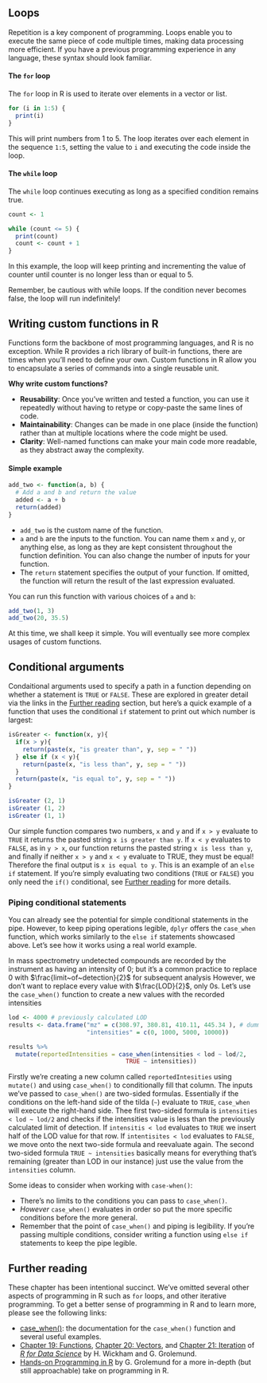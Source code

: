 ## Loops

Repetition is a key component of programming. Loops enable you to execute the same piece of code multiple times, making data processing more efficient. If you have a previous programming experience in any language, these syntax should look familiar.

#### The `for` loop

The `for` loop in R is used to iterate over elements in a vector or list.

```r
for (i in 1:5) {
  print(i)
}
```

This will print numbers from 1 to 5. The loop iterates over each element in the sequence `1:5`, setting the value to `i` and executing the code inside the loop.

#### The `while` loop

The `while` loop continues executing as long as a specified condition remains true.

```r
count <- 1

while (count <= 5) {
  print(count)
  count <- count + 1
}
```

In this example, the loop will keep printing and incrementing the value of counter until counter is no longer less than or equal to 5.

Remember, be cautious with while loops. If the condition never becomes false, the loop will run indefinitely!



## Writing custom functions in R

Functions form the backbone of most programming languages, and R is no exception. While R provides a rich library of built-in functions, there are times when you'll need to define your own. Custom functions in R allow you to encapsulate a series of commands into a single reusable unit.

**Why write custom functions?**

-   **Reusability**: Once you've written and tested a function, you can use it repeatedly without having to retype or copy-paste the same lines of code.
-   **Maintainability**: Changes can be made in one place (inside the function) rather than at multiple locations where the code might be used.
-   **Clarity**: Well-named functions can make your main code more readable, as they abstract away the complexity.

#### Simple example

```r
add_two <- function(a, b) {
  # Add a and b and return the value
  added <- a + b
  return(added)
}
```

-   `add_two` is the custom name of the function.
-   `a` and `b` are the inputs to the function. You can name them `x` and `y`, or anything else, as long as they are kept consistent throughout the function definition. You can also change the number of inputs for your function.
-   The `return` statement specifies the output of your function. If omitted, the function will return the result of the last expression evaluated.

You can run this function with various choices of `a` and `b`:

```r
add_two(1, 3)
add_two(20, 35.5)
```

At this time, we shall keep it simple. You will eventually see more complex usages of custom functions.


## Conditional arguments 

Condaitional arguments used to specify a path in a function depending on whether a statement is `TRUE` or `FALSE`. These are explored in greater detail via the links in the [Further reading] section, but here's a quick example of a function that uses the conditional `if` statement to print out which number is largest: 

```r

isGreater <- function(x, y){
  if(x > y){
    return(paste(x, "is greater than", y, sep = " "))
  } else if (x < y){ 
    return(paste(x, "is less than", y, sep = " "))
  }
  return(paste(x, "is equal to", y, sep = " "))
}

isGreater (2, 1)
isGreater (1, 2)
isGreater (1, 1)

```

Our simple function compares two numbers, `x` and `y` and if `x > y` evaluate to `TRUE` it returns the pasted string `x is greater than y`. If `x < y` evaluates to `FALSE`, as in `y > x`, our function returns the pasted string `x is less than y`, and finally if neither `x > y` and `x < y` evaluate to TRUE, they must be equal! Therefore the final output is `x is equal to y`. This is an example of an `else if` statement. If you're simply evaluating two conditions (`TRUE` or `FALSE`) you only need the `if()` conditional, see [Further reading] for more details. 

### Piping conditional statements

You can already see the potential for simple conditional statements in the pipe. However, to keep piping operations legible, `dplyr` offers the `case_when` function, which works similarly to the `else if` statements showcased above. Let's see how it works using a real world example.

In mass spectrometry undetected compounds are recorded by the instrument as having an intensity of 0; but it's a common practice to replace 0 with $\frac{limit~of~detection}{2}$ for subsequent analysis However, we don't want to replace every value with $\frac{LOD}{2}$, only 0s. Let's use the `case_when()` function to create a new values with the recorded intensities

```r

lod <- 4000 # previously calculated LOD 
results <- data.frame("mz" = c(308.97, 380.81, 410.11, 445.34 ), # dummy data
                      "intensities" = c(0, 1000, 5000, 10000)) 

results %>%
  mutate(reportedIntensities = case_when(intensities < lod ~ lod/2,
                                 TRUE ~ intensities))


```

Firstly we're creating a new column called `reportedIntesities` using `mutate()` and using `case_when()` to conditionally fill that column. The inputs we've passed to `case_when()` are two-sided formulas. Essentially if the conditions on the left-hand side of the tilda (`~`) evaluate to `TRUE`, `case_when` will execute the right-hand side. Thee first two-sided formula is `intensities < lod ~ lod/2` and checks if the intensities value is less than the previously calculated limit of detection. If `intensitis < lod` evaluates to `TRUE` we insert half of the LOD value for that row. If `intentisites < lod` evaluates to `FALSE`, we move onto the next two-side formula and reevaluate again. The second two-sided formula `TRUE ~ intensities` basically means for everything that's remaining (greater than LOD in our instance) just use the value from the `intensities` column.

Some ideas to consider when working with `case-when()`:

  - There's no limits to the conditions you can pass to `case_when()`.
  - *However* `case_when()` evaluates in order so put the more specific conditions before the more general. 
  - Remember that the point of `case_when()` and piping is legibility. If you're passing multiple conditions, consider writing a function using `else if` statements to keep the pipe legible.  



## Further reading

These chapter has been intentional succinct. We've omitted several other aspects of programming in R such as `for` loops, and other iterative programming. To get a better sense of programming in R and to learn more, please see the following links:

  - [case_when()](https://dplyr.tidyverse.org/reference/case_when.html): the documentation for the `case_when()` function and several useful examples. 
  - [Chapter 19: Functions](https://r4ds.had.co.nz/functions.html), [Chapter 20: Vectors](https://r4ds.had.co.nz/vectors.html), and [Chapter 21: Iteration](https://r4ds.had.co.nz/iteration.html) of [*R for Data Science*](https://r4ds.had.co.nz/index.html) by H. Wickham and G. Grolemund.  
  - [Hands-on Programming in R](https://rstudio-education.github.io/hopr/) by G. Grolemund for a more in-depth (but still approachable) take on programming in R. 
